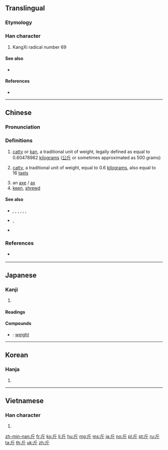 {{also|觔|斥}}
==Translingual==
{{stroke order|strokes=4}}
{{stroke order|type=animate}}

===Etymology===
{{Han etyl}}

===Han character===
{{Han char|rn=69|rad=斤|as=00|sn=4|four=72221|canj=HML}}

# KangXi radical number 69

====See also====
* {{l|mul|斥}} <!-- graphically similar -->

====References====
* {{Han ref|kx=0479.040|dkj=13534|dj=0837.230|hdz=32022.010|uh=65A4|ud=26020|bh=A4E7|bd=42215}}

----

==Chinese==
{{zh-forms}}

===Pronunciation===
{{zh-pron
|m=jīn
|c=gan1
|h=pfs=kîn
|mn=zz,tn,kh,tc,yl:kin/sx:kirn/xm,qz,tp,hc,km,mg:kun
|w=
|mc=y
|oc=y
|ma=y
|cat=n
}}

===Definitions===
{{zh-noun}}

# {{lb|zh|Hong Kong}} [[catty]] or [[kan]], a traditional unit of weight, legally defined as equal to 0.60478982 [[kilogram]]s ([[公斤]] or sometimes approximated as 500 grams)
# {{lb|zh|Taiwan}} [[catty]], a traditional unit of weight, equal to 0.6&nbsp;[[kilogram]]s, also equal to 16&nbsp;[[tael]]s
# an [[axe]] / [[ax]]
# [[keen]], [[shrewd]]

====See also====
* {{zh-l|擔}}, {{zh-l|兩}}, {{zh-l|錢}}, {{zh-l|分}}, {{zh-l|金衡兩}}, {{zh-l|金衡錢}}, {{zh-l|金衡分}}
* {{zh-l|公斤}}, {{zh-l|克}}
* {{zh-l|臺斤}}

===References===
* {{q|Min Nan}} {{thcwd|807}}

----

==Japanese==

===Kanji===
{{ja-kanji|grade=c|rs=斤00}}

# {{defn|lang=ja|sort=斤00}}

====Readings====
{{ja-readings|goon=[[こん]] (kon)|kanon=[[きん]] (kin)|kun=[[おの]] (ono)}}

====Compounds====
{{der-top|Compounds}}
* {{ja-r|斤量|きんりょう}}: [[weight]]
{{der-bottom}}

----

==Korean==

===Hanja===
{{ko-hanja|hangeul=근|eumhun=|rv=geun|mr=kŭn|y=kun}}

# {{defn|lang=ko|sort=斤00}}

----

==Vietnamese==

===Han character===
{{vi-hantu|[[cân]], [[rìu]], [[gần]]|rs=斤00}}

# {{defn|lang=vi|sort=斤00}}

[[Category:CJKV radicals| ]]

[[zh-min-nan:斤]]
[[fr:斤]]
[[ko:斤]]
[[li:斤]]
[[hu:斤]]
[[mg:斤]]
[[ms:斤]]
[[ja:斤]]
[[no:斤]]
[[pl:斤]]
[[pt:斤]]
[[ru:斤]]
[[ta:斤]]
[[th:斤]]
[[uk:斤]]
[[zh:斤]]
